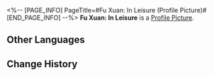 <%-- [PAGE_INFO]
PageTitle=#Fu Xuan: In Leisure (Profile Picture)#
[END_PAGE_INFO] --%>
{{Item Infobox
|title       = Fu Xuan: In Leisure
|id          = 200110
|image       = Item Fu Xuan- In Leisure.png
|type        = Profile Picture
|invCategory = 
|rarity      = 5
|effect      = 
|description = Fu Xuan is enjoying herself in leisure during a brief moment of respite in her busy calendar.
|source1     = Avatar reward obtained from unlocking [[Nameless Honor]].
}}
{{Description|''"The auguries indicate that I should relax and enjoy myself today. I shall engage with work at a later time."''}}
'''Fu Xuan: In Leisure''' is a [[Profile Picture]].

==Other Languages==
{{Other Languages
|en   = Fu Xuan: In Leisure
|zhs  = 符玄•适暇
|zht  = 符玄•適暇
|ja   = 符玄・余暇
|ko   = 부현•휴식
|es   = Fu Xuan: Tiempo libre
|fr   = Fu Xuan : Au repos
|ru   = Фу Сюань: Отдых
|th   = Fu Xuan - พักผ่อน
|vi   = Fu Xuan - Nhàn Rỗi
|de   = Fu Xuan: Freizeit
|id   = Fu Xuan - Senggang
|pt   = Fu Xuan: Tempo de Lazer
}}

==Change History==
{{Change History|1.3}}